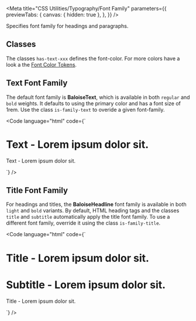 
<Meta
  title="CSS Utilities/Typography/Font Family"
  parameters={{
    previewTabs: {
      canvas: { hidden: true },
    },
  }}
/>

<Banner label="Font Family" section="CSS Utilities" color="green" />

<Lead>Specifies font family for headings and paragraphs.</Lead>

## Classes

The classes `has-text-xxx` defines the font-color. For more colors have a look a the [Font Color Tokens]().

<CssTypographyFamily />

## Text Font Family

The default font family is **BaloiseText**, which is available in both `regular` and `bold` weights.
It defaults to using the primary color and has a font size of 1rem. Use the class `is-family-text` to overide a given font-family.

<Code
  language="html"
  code={`
<h1 class="title is-family-text">Text - Lorem ipsum dolor sit.</h1>
<p>Text - Lorem ipsum dolor sit.</p>
`}
/>

## Title Font Family

For headings and titles, the **BaloiseHeadline** font family is available in both `light` and `bold` variants.
By default, HTML heading tags and the classes `title` and `subtitle` automatically apply the title font family.
To use a different font family, override it using the class `is-family-title`.

<Code
  language="html"
  code={`
<h1 class="title">Title - Lorem ipsum dolor sit.</h1>
<h1 class="subtitle">Subtitle - Lorem ipsum dolor sit.</h1>
<p class="is-family-title">Title - Lorem ipsum dolor sit.</p>
`}
/>
